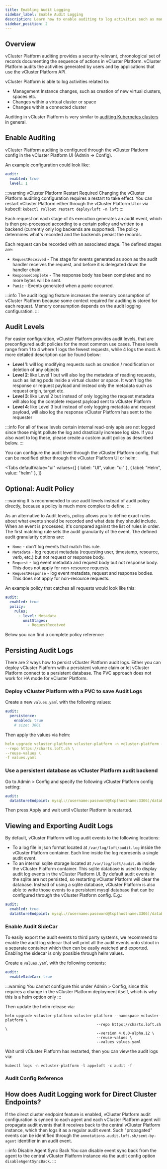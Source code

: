 ```yaml
---
title: Enabling Audit Logging
sidebar_label: Enable Audit Logging
description: Learn how to enable auditing to log activities such as management instance changes.
sidebar_position: 2
---
```



## Overview

vCluster Platform auditing provides a security-relevant, chronological set of records documenting the sequence of actions in vCluster Platform. vCluster Platform audits the activities generated by users and by applications that use the vCluster Platform API.

vCluster Platform is able to log activities related to:

- Management Instance changes, such as creation of new virtual clusters, spaces etc.
- Changes within a virtual cluster or space
- Changes within a connected cluster

Auditing in vCluster Platform is very similar to [auditing Kubernetes clusters](https://kubernetes.io/docs/tasks/debug-application-cluster/audit/) in general.

## Enable Auditing

vCluster Platform auditing is configured through the vCluster Platform config in the vCluster Platform UI (Admin -> Config).

An example configuration could look like:

```yaml
audit:
  enabled: true
  level: 1
```

:::warning vCluster Platform Restart Required
Changing the vCluster Platform auditing configuration requires a restart to take effect. You can restart vCluster Platform either through the vCluster Platform UI or via kubectl: `kubectl rollout restart deploy/loft -n loft`
:::

Each request on each stage of its execution generates an audit event, which is then pre-processed according to a certain policy and written to a backend (currently only log backends are supported). The policy determines what's recorded and the backends persist the records.

Each request can be recorded with an associated stage. The defined stages are:

- `RequestReceived` - The stage for events generated as soon as the audit handler receives the request, and before it is delegated down the handler chain.
- `ResponseComplete` - The response body has been completed and no more bytes will be sent.
- `Panic` - Events generated when a panic occurred.

:::info
The audit logging feature increases the memory consumption of vCluster Platform because some context required for auditing is stored for each request. Memory consumption depends on the audit logging configuration.
:::

## Audit Levels

For easier configuration, vCluster Platform provides audit levels, that are preconfigured audit policies for the most common use cases. These levels range from 1 to 4 where 1 logs the fewest requests, while 4 logs the most. A more detailed description can be found below:

- **Level 1**: will log modifying requests such as creation / modification or deletion of any objects
- **Level 2**: like Level 1 but will also log the metadata of reading requests, such as listing pods inside a virtual cluster or space. It won't log the response or request payload and instead only the metadata such as request origin, target etc.
- **Level 3**: like Level 2 but instead of only logging the request metadata will also log the complete request payload sent to vCluster Platform
- **Level 4**: like Level 3 but instead of only logging metadata and request payload, will also log the response vCluster Platform has sent to the requester

:::info
For all of these levels certain internal read-only apis are not logged since those might pollute the log and drastically increase log size. If you also want to log these, please create a custom audit policy as described below.
:::

You can configure the audit level through the vCluster Platform config, that can be modified either through the vCluster Platform UI or helm:

<Tabs
  defaultValue="ui"
  values={[
    { label: "UI", value: "ui" },
    { label: "Helm", value: "helm" },
  ]}
>
  <TabItem value="ui">
    <ConfigureAuditLevelsUI />
  </TabItem>
  <TabItem value="helm">
    <ConfigureAuditLevelsHelm />
  </TabItem>
</Tabs>

## Optional: Audit Policy

:::warning
It is recommended to use audit levels instead of audit policy directly, because a policy is much more complex to define.
:::

As an alternative to Audit levels, policy allows you to define exact rules about what events should be recorded and what data they should include. When an event is processed, it's compared against the list of rules in order. The first matching rule sets the audit granularity of the event. The defined audit granularity options are:

- `None` - don't log events that match this rule.
- `Metadata` - log request metadata (requesting user, timestamp, resource, verb, etc.) but not request or response body.
- `Request` - log event metadata and request body but not response body. This does not apply for non-resource requests.
- `RequestResponse` - log event metadata, request and response bodies. This does not apply for non-resource requests.

An example policy that catches all requests would look like this:

```yaml
audit:
  enabled: true
  policy:
    rules:
      - level: Metadata
        omitStages:
          - RequestReceived
```

Below you can find a complete policy reference:

<PolicyConfiguration />

## Persisting Audit Logs

There are 2 ways how to persist vCluster Platform audit logs. Either you can deploy vCluster Platform with a persistent volume claim or let vCluster Platform connect to a persistent database. The PVC approach does not work for HA mode for vCluster Platform.

### Deploy vCluster Platform with a PVC to save Audit Logs

Create a new `values.yaml` with the following values:

```yaml
audit:
  persistence:
    enabled: true
    # size: 30Gi
```

Then apply the values via helm:

```yaml
helm upgrade vcluster-platform vcluster-platform -n vcluster-platform --version 4.0.0-alpha.12 \
--repo https://charts.loft.sh \
--reuse-values \
-f values.yaml
```

### Use a persistent database as vCluster Platform audit backend

Go to Admin > Config and specify the following vCluster Platform config setting:

```yaml
audit:
  dataStoreEndpoint: mysql://username:password@tcp(hostname:3306)/database-name
```

Then press Apply and wait until vCluster Platform is restarted.

## Viewing and Exporting Audit Logs

By default, vCluster Platform will log audit events to the following locations:

- To a log file in json format located at `/var/log/loft/audit.log` inside the vCluster Platform container. Each line inside the log represents a single audit event.
- To an internal sqlite storage located at `/var/log/loft/audit.db` inside the vCluster Platform container. This sqlite database is used to display audit log events in the vCluster Platform UI. By default audit events in the sqlite are not persisted, so restarting vCluster Platform will clear the database. Instead of using a sqlite database, vCluster Platform is also able to write those events to a persistent mysql database that can be configured through the vCluster Platform config. E.g.:

```yaml
audit:
  enabled: true
  dataStoreEndpoint: mysql://username:password@tcp(hostname:3306)/database-name
```

### Enable Audit SideCar

To easily export the audit events to third party systems, we recommend to enable the audit log sidecar that will print all the audit events onto stdout in a separate container which then can be easily watched and exported.
Enabling the sidecar is only possible through helm values.

Create a `values.yaml` with the following contents:

```yaml
audit:
  enableSideCar: true
```

:::warning
You cannot configure this under Admin > Config, since this requires a change in the vCluster Platform deployment itself, which is why this is a helm option only
:::

Then update the helm release via:

```
helm upgrade vcluster-platform vcluster-platform --namespace vcluster-platform \
                                         --repo https://charts.loft.sh \
                                         --version 4.0.0-alpha.12 \
                                         --reuse-values \
                                         --values values.yaml
```

Wait until vCluster Platform has restarted, then you can view the audit logs via:

```
kubectl logs -n vcluster-platform -l app=loft -c audit -f
```

### Audit Config Reference

<AuditConfiguration />

## How does Audit Logging work for Direct Cluster Endpoints?

If the direct cluster endpoint feature is enabled, vCluster Platform audit configuration is synced to each agent and each vCluster Platform agent will propagate audit events that it receives back to the central vCluster Platform instance, which then logs it as a regular audit event. Such "propagated" events can be identified through the `annotations.audit.loft.sh/sent-by-agent` identifier in an audit event.

:::info Disable Agent Sync Back
You can disable event sync back from the agent to the central vCluster Platform instance via the audit config option `disableAgentSyncBack`.
:::
